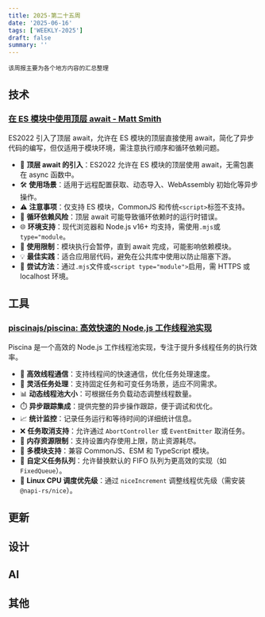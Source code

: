```yaml
---
title: 2025-第二十五周
date: '2025-06-16'
tags: ['WEEKLY-2025']
draft: false
summary: ''
---
```


`该周报主要为各个地方内容的汇总整理`

<TOCInlineWithSticky toc={props.toc} />

## 技术

### [在 ES 模块中使用顶层 await - Matt Smith](https://allthingssmitty.com/2025/06/16/using-await-at-the-top-level-in-es-modules/)

ES2022 引入了顶层 await，允许在 ES 模块的顶层直接使用 await，简化了异步代码的编写，但仅适用于模块环境，需注意执行顺序和循环依赖问题。

- 🚀 **顶层 await 的引入**：ES2022 允许在 ES 模块的顶层使用 await，无需包裹在 async 函数中。  
- 🛠️ **使用场景**：适用于远程配置获取、动态导入、WebAssembly 初始化等异步操作。  
- ⚠️ **注意事项**：仅支持 ES 模块，CommonJS 和传统`<script>`标签不支持。  
- 🔄 **循环依赖风险**：顶层 await 可能导致循环依赖时的运行时错误。  
- 🌐 **环境支持**：现代浏览器和 Node.js v16+ 均支持，需使用`.mjs`或`type="module`。  
- 🚫 **使用限制**：模块执行会暂停，直到 await 完成，可能影响依赖模块。  
- 💡 **最佳实践**：适合应用层代码，避免在公共库中使用以防止阻塞下游。  
- 📌 **尝试方法**：通过`.mjs`文件或`<script type="module">`启用，需 HTTPS 或 localhost 环境。

## 工具

### [piscinajs/piscina: 高效快速的 Node.js 工作线程池实现](https://github.com/piscinajs/piscina)

Piscina 是一个高效的 Node.js 工作线程池实现，专注于提升多线程任务的执行效率。

- 🚀 **高效线程通信**：支持线程间的快速通信，优化任务处理速度。
- 🔧 **灵活任务处理**：支持固定任务和可变任务场景，适应不同需求。
- 📊 **动态线程池大小**：可根据任务负载动态调整线程数量。
- ⏱️ **异步跟踪集成**：提供完整的异步操作跟踪，便于调试和优化。
- 📈 **统计监控**：记录任务运行和等待时间的详细统计信息。
- ❌ **任务取消支持**：允许通过 `AbortController` 或 `EventEmitter` 取消任务。
- 🧠 **内存资源限制**：支持设置内存使用上限，防止资源耗尽。
- 📜 **多模块支持**：兼容 CommonJS、ESM 和 TypeScript 模块。
- 🔄 **自定义任务队列**：允许替换默认的 FIFO 队列为更高效的实现（如 `FixedQueue`）。
- 🐧 **Linux CPU 调度优先级**：通过 `niceIncrement` 调整线程优先级（需安装 `@napi-rs/nice`）。

## 更新

## 设计

## AI

## 其他

